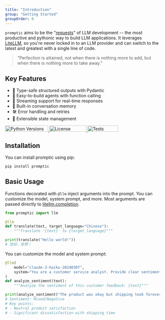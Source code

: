 ```yaml
---
title: "Introduction"
group: "Getting Started"
groupOrder: 0
---
```


`promptic` aims to be the "[requests](https://requests.readthedocs.io/en/latest/)" of LLM development -- the most productive and pythonic way to build LLM applications. It leverages [LiteLLM](https://github.com/BerriAI/litellm), so you're never locked in to an LLM provider and can switch to the latest and greatest with a single line of code.

> "Perfection is attained, not when there is nothing more to add, but when there is nothing more to take away."


## Key Features

- 🎯 Type-safe structured outputs with Pydantic
- 🤖 Easy-to-build agents with function calling
- 🔄 Streaming support for real-time responses
- 💾 Built-in conversation memory
- 🛠️ Error handling and retries
- 🔌 Extensible state management


<div style={{display: "flex", gap: "8px"}}>
<a href="https://pypi.org/project/promptic">
  <img src="https://img.shields.io/pypi/pyversions/promptic" alt="Python Versions" width="140" height="20" />
</a>
<a href="https://github.com/knowsuchagency/promptic/blob/main/LICENSE">
  <img src="https://img.shields.io/badge/License-Apache%202.0-blue.svg" alt="License" width="120" height="20" />
</a>
<a href="https://github.com/knowsuchagency/promptic/actions/workflows/tests.yml">
  <img src="https://github.com/knowsuchagency/promptic/actions/workflows/tests.yml/badge.svg" alt="Tests" width="100" height="20" />
</a>
</div>


## Installation

You can install promptic using pip:

```bash
pip install promptic
```

## Basic Usage

Functions decorated with `@llm` inject arguments into the prompt. You can customize the model, system prompt, and more. Most arguments are passed directly to [litellm.completion](https://docs.litellm.ai/docs/completion/input).

```python
from promptic import llm

@llm
def translate(text, target_language="Chinese"):
    """Translate '{text}' to {target_language}"""

print(translate("Hello world!"))
# 您好，世界！
```

You can customize the model and system prompt:

```python
@llm(
    model="claude-3-haiku-20240307",
    system="You are a customer service analyst. Provide clear sentiment analysis with key points."
)
def analyze_sentiment(text):
    """Analyze the sentiment of this customer feedback: {text}"""

print(analyze_sentiment("The product was okay but shipping took forever"))
# Sentiment: Mixed/Negative
# Key points:
# - Neutral product satisfaction
# - Significant dissatisfaction with shipping time
```
